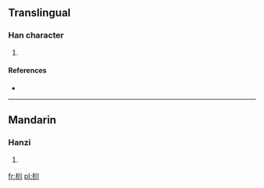 ==Translingual==

===Han character===
{{Han char|rn=75|rad=木|as=03|sn=7|four=|canj=木中中中 (DLLL)}}

# {{defn|Han|sort=木03}}

====References====
* {{Han ref|kx=0511.070|dkj=14455|hdz=21161.010|uh=674A|ud=26442}}

----

==Mandarin==

===Hanzi===
{{cmn-hanzi|pin=[[biāo]] ([[biao1]]), [[shuó]] ([[shuo2]]), [[xún]] ([[xun2]])|wg=piao<sup>1</sup>, shuo<sup>2</sup>, hsün<sup>2</sup>}}

# {{defn|lang=cmn|sort=木03}}

[[fr:杊]]
[[pl:杊]]